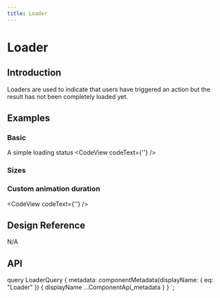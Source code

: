 ```yaml
---
title: Loader
---
```


# Loader

## Introduction

Loaders are used to indicate that users have triggered an action but the result has not been completely loaded yet.

## Examples

### Basic

A simple loading status
<CodeView codeText={'<Loader/>'} />

### Sizes
<CodeView codeText={sizesLoader} />

### Custom animation duration

<CodeView codeText={'<Loader duration={500} />'} />

## Design Reference
N/A

## API

<ComponentApi metadata={props.data.metadata} />


  query LoaderQuery {
    metadata: componentMetadata(displayName: { eq: "Loader" }) {
      displayName
      ...ComponentApi_metadata
    }
  }
`;
